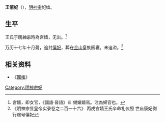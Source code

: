 '''王僖妃'''（{{bd|||1589年||}}），[[明神宗|明神宗]]妃嫔。

== 生平 ==

王氏于[[明神宗|明神宗]]時為宫嫱，无出。<ref>宮嬙，即女官，《國語·晉語》曰 備嬪嬙焉。注為婦官也。 </ref>

万历十七年十月薨，追封[[僖妃|僖妃]]，葬在[[玉泉山|金山]]皇族园寝，未追谥。<ref>《明神宗显皇帝实录卷之二百一十六》 丙戌宫嫱王氏卒命礼仪照 世庙康妃例行赐号僖妃</ref>
{{明神宗皇室}}

== 相关资料 ==

*《[[國榷|國榷]]》

[[Category:明神宗妃|Category:明神宗妃]]